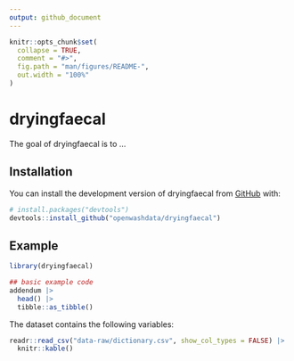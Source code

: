 ```yaml
---
output: github_document
---
```


<!-- README.md is generated from README.Rmd. Please edit that file -->

```r
knitr::opts_chunk$set(
  collapse = TRUE,
  comment = "#>",
  fig.path = "man/figures/README-",
  out.width = "100%"
)
```

# dryingfaecal

<!-- badges: start -->
<!-- badges: end -->

The goal of dryingfaecal is to ...

## Installation

You can install the development version of dryingfaecal from [GitHub](https://github.com/) with:

``` r
# install.packages("devtools")
devtools::install_github("openwashdata/dryingfaecal")
```

## Example

``` r
library(dryingfaecal)

## basic example code
addendum |> 
  head() |>
  tibble::as_tibble()
```
The dataset contains the following variables:
```r
readr::read_csv("data-raw/dictionary.csv", show_col_types = FALSE) |>
  knitr::kable()
```
